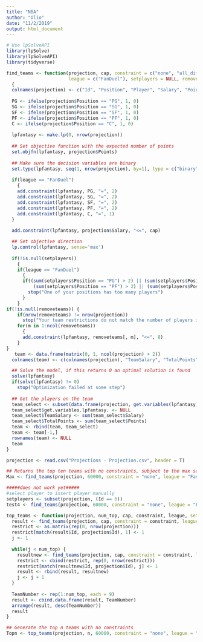 ```yaml
---
title: "NBA"
author: "Olio"
date: "11/2/2019"
output: html_document
---
```

```r
# Use lpSolveAPI
library(lpSolve)
library(lpSolveAPI)
library(tidyverse)
```



```r
find_teams <- function(projection, cap, constraint = c("none", "all_diff", "no_opp"), 
                       league = c("FanDuel"), setplayers = NULL, removeteams = NULL) 
  {
  colnames(projection) <- c("Id", "Position", "Player", "Salary", "Points" )
  
  PG <- ifelse(projection$Position == "PG", 1, 0)
  SG <- ifelse(projection$Position == "SG", 1, 0)
  SF <- ifelse(projection$Position == "SF", 1, 0)
  PF <- ifelse(projection$Position == "PF", 1, 0)
  C <- ifelse(projection$Position == "C", 1, 0)
  
  lpfantasy <- make.lp(0, nrow(projection))
  
  ## Set objective function with the expected number of points
  set.objfn(lpfantasy, projection$Points)
  
  ## Make sure the decision variables are binary
  set.type(lpfantasy, seq(1, nrow(projection), by=1), type = c("binary"))
  
  if(league == "FanDuel")
    {
    add.constraint(lpfantasy, PG, "=", 2)
    add.constraint(lpfantasy, SG, "=", 2)
    add.constraint(lpfantasy, SF, "=", 2)
    add.constraint(lpfantasy, PF, "=", 2)
    add.constraint(lpfantasy, C, "=", 1)
  }
  
  add.constraint(lpfantasy, projection$Salary, "<=", cap)

  ## Set objective direction
  lp.control(lpfantasy, sense='max')
  
  if(!is.null(setplayers)) 
    {
    if(league == "FanDuel")
      {
      if((sum(setplayers$Position == "PG") > 2) || (sum(setplayers$Position == "SG") > 2) || (sum(setplayers$Position == "SF") > 2) ||
          (sum(setplayers$Position == "PF") > 2) || (sum(setplayers$Position == "C") > 1))
        stop("One of your positions has too many players")
      }
    }
if(!is.null(removeteams)) {
    if(nrow(removeteams) != nrow(projection))
      stop("Your team restrictions do not match the number of players included in the 'Projection' file")
    for(m in 1:ncol(removeteams)) 
      {
      add.constraint(lpfantasy, removeteams[, m], "<=", 8)
    }
}
   team <- data.frame(matrix(0, 1, ncol(projection) + 2))
  colnames(team) <- c(colnames(projection), "TeamSalary", "TotalPoints")

  ## Solve the model, if this returns 0 an optimal solution is found
  solve(lpfantasy)
  if(solve(lpfantasy) != 0)
    stop("Optimization failed at some step")
  
  ## Get the players on the team
  team_select <- subset(data.frame(projection, get.variables(lpfantasy)), get.variables.lpfantasy. == 1)
  team_select$get.variables.lpfantasy. <- NULL
  team_select$TeamSalary <- sum(team_select$Salary)
  team_select$TotalPoints <- sum(team_select$Points)
  team <- rbind(team, team_select)
  team <- team[-1,]
  rownames(team) <- NULL
  team
}
```

 
```r
projection <- read.csv("Projections - Projection.csv", header = T)

## Returns the top ten teams with no constraints, subject to the max salary cap of 60,000
Max <- find_teams(projection, 60000, constraint = "none", league = "FanDuel", setplayers = NULL, removeteams = NULL)
```

```r
#####does not work yet#####
#select player to insert player manually
setplayers <- subset(projection, (Id == 6))
test4 <- find_teams(projection, 60000, constraint = "none", league = "FanDuel", setplayers = setplayers, removeteams = NULL)
```

``` r
top_teams <- function(projection, num_top, cap, constraint, league, setplayers = NULL) {
  result <- find_teams(projection, cap, constraint = constraint, league = league, setplayers = setplayers)
  restrict <- as.matrix(rep(0, nrow(projection)))
  restrict[match(result$Id, projection$Id), 1] <- 1
  j <- 1
  
  while(j < num_top) {
    resultnew <- find_teams(projection, cap, constraint = constraint, league = league, setplayers = setplayers, removeteams = restrict)
    restrict <- cbind(restrict, rep(0, nrow(restrict)))
    restrict[match(resultnew$Id, projection$Id), j] <- 1
    result <- rbind(result, resultnew)
    j <- j + 1
  }
  
  TeamNumber <- rep(1:num_top, each = 9)
  result <- cbind.data.frame(result, TeamNumber)
  arrange(result, desc(TeamNumber))
  result
}

## Generate the top n teams with no constraints
Topn <- top_teams(projection, n, 60000, constraint = "none", league = "FanDuel")
```

